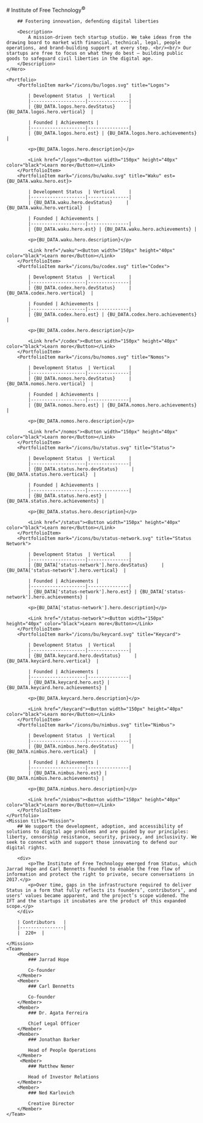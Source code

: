
<SEO />

<Home>
    <Hero>
        # Institute of Free Technology<sup>©</sup>

        ## Fostering innovation, defending digital liberties

        <Description>
            A mission-driven tech startup studio. We take ideas from the drawing board to market with financial, technical, legal, people operations, and brand-building support at every step. <br/><br/> Our startups are free to focus on what they do best — building public goods to safeguard civil liberties in the digital age.
        </Description>
    </Hero>

    <Portfolio>
        <PortfolioItem mark="/icons/bu/logos.svg" title="Logos">

            | Development Status  | Vertical     |
            |--------------------|---------------|
            | {BU_DATA.logos.hero.devStatus}     | {BU_DATA.logos.hero.vertical}  |

            | Founded | Achievements |
            |--------------------|---------------|
            | {BU_DATA.logos.hero.est} | {BU_DATA.logos.hero.achievements} |

            <p>{BU_DATA.logos.hero.description}</p>

            <Link href="/logos"><Button width="150px" height="40px" color="black">Learn more</Button></Link>
        </PortfolioItem>
        <PortfolioItem mark="/icons/bu/waku.svg" title="Waku" est={BU_DATA.waku.hero.est}>

            | Development Status  | Vertical     |
            |--------------------|---------------|
            | {BU_DATA.waku.hero.devStatus}     | {BU_DATA.waku.hero.vertical}  |

            | Founded | Achievements |
            |--------------------|---------------|
            | {BU_DATA.waku.hero.est} | {BU_DATA.waku.hero.achievements} |

            <p>{BU_DATA.waku.hero.description}</p>

            <Link href="/waku"><Button width="150px" height="40px" color="black">Learn more</Button></Link>
        </PortfolioItem>
        <PortfolioItem mark="/icons/bu/codex.svg" title="Codex">

            | Development Status  | Vertical     |
            |--------------------|---------------|
            | {BU_DATA.codex.hero.devStatus}     | {BU_DATA.codex.hero.vertical}  |

            | Founded | Achievements |
            |--------------------|---------------|
            | {BU_DATA.codex.hero.est} | {BU_DATA.codex.hero.achievements} |

            <p>{BU_DATA.codex.hero.description}</p>

            <Link href="/codex"><Button width="150px" height="40px" color="black">Learn more</Button></Link>
        </PortfolioItem>
        <PortfolioItem mark="/icons/bu/nomos.svg" title="Nomos">

            | Development Status  | Vertical     |
            |--------------------|---------------|
            | {BU_DATA.nomos.hero.devStatus}     | {BU_DATA.nomos.hero.vertical}  |

            | Founded | Achievements |
            |--------------------|---------------|
            | {BU_DATA.nomos.hero.est} | {BU_DATA.nomos.hero.achievements} |

            <p>{BU_DATA.nomos.hero.description}</p>

            <Link href="/nomos"><Button width="150px" height="40px" color="black">Learn more</Button></Link>
        </PortfolioItem>
        <PortfolioItem mark="/icons/bu/status.svg" title="Status">

            | Development Status  | Vertical     |
            |--------------------|---------------|
            | {BU_DATA.status.hero.devStatus}     | {BU_DATA.status.hero.vertical}  |

            | Founded | Achievements |
            |--------------------|---------------|
            | {BU_DATA.status.hero.est} | {BU_DATA.status.hero.achievements} |

            <p>{BU_DATA.status.hero.description}</p>

            <Link href="/status"><Button width="150px" height="40px" color="black">Learn more</Button></Link>
        </PortfolioItem>
        <PortfolioItem mark="/icons/bu/status-network.svg" title="Status Network">

            | Development Status  | Vertical     |
            |--------------------|---------------|
            | {BU_DATA['status-network'].hero.devStatus}     | {BU_DATA['status-network'].hero.vertical}  |

            | Founded | Achievements |
            |--------------------|---------------|
            | {BU_DATA['status-network'].hero.est} | {BU_DATA['status-network'].hero.achievements} |

            <p>{BU_DATA['status-network'].hero.description}</p>

            <Link href="/status-network"><Button width="150px" height="40px" color="black">Learn more</Button></Link>
        </PortfolioItem>
        <PortfolioItem mark="/icons/bu/keycard.svg" title="Keycard">

            | Development Status  | Vertical     |
            |--------------------|---------------|
            | {BU_DATA.keycard.hero.devStatus}     | {BU_DATA.keycard.hero.vertical}  |

            | Founded | Achievements |
            |--------------------|---------------|
            | {BU_DATA.keycard.hero.est} | {BU_DATA.keycard.hero.achievements} |

            <p>{BU_DATA.keycard.hero.description}</p>

            <Link href="/keycard"><Button width="150px" height="40px" color="black">Learn more</Button></Link>
        </PortfolioItem>
        <PortfolioItem mark="/icons/bu/nimbus.svg" title="Nimbus">

            | Development Status  | Vertical     |
            |--------------------|---------------|
            | {BU_DATA.nimbus.hero.devStatus}     | {BU_DATA.nimbus.hero.vertical}  |

            | Founded | Achievements |
            |--------------------|---------------|
            | {BU_DATA.nimbus.hero.est} | {BU_DATA.nimbus.hero.achievements} |

            <p>{BU_DATA.nimbus.hero.description}</p>

            <Link href="/nimbus"><Button width="150px" height="40px" color="black">Learn more</Button></Link>
        </PortfolioItem>
    </Portfolio>
    <Mission title="Mission">
        ## We support the development, adoption, and accessibility of solutions to digital age problems and are guided by our principles: liberty, censorship resistance, security, privacy, and inclusivity. We seek to connect with and support those innovating to defend our digital rights.

        <div>
            <p>The Institute of Free Technology emerged from Status, which Jarrad Hope and Carl Bennetts founded to enable the free flow of information and protect the right to private, secure conversations in 2017.</p>
            <p>Over time, gaps in the infrastructure required to deliver Status in a form that fully reflects its founders’, contributors’, and users’ values became apparent, and the project’s scope widened. The IFT and the startups it incubates are the product of this expanded scope.</p>
        </div>

        | Contributors   |
        |----------------|
        |  220+  |

    </Mission>
    <Team>
        <Member>
            ### Jarrad Hope

            Co-founder
        </Member>
        <Member>
            ### Carl Bennetts

            Co-founder
        </Member>
        <Member>
            ### Dr. Agata Ferreira

            Chief Legal Officer
        </Member>
        <Member>
            ### Jonathan Barker

            Head of People Operations
        </Member>
         <Member>
            ### Matthew Nemer

            Head of Investor Relations
        </Member>
        <Member>
            ### Ned Karlovich

            Creative Director
        </Member>
    </Team>

</Home>

<HomeFooter />
